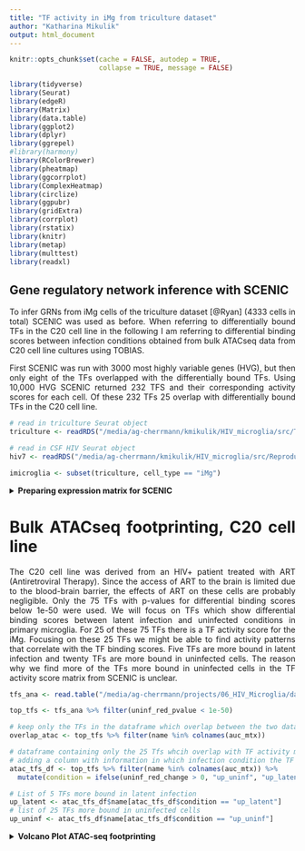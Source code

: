 ```yaml
---
title: "TF activity in iMg from triculture dataset"
author: "Katharina Mikulik"
output: html_document
---
```


<style>
body {
text-align: justify}
</style>

```r
knitr::opts_chunk$set(cache = FALSE, autodep = TRUE, 
                      collapse = TRUE, message = FALSE)

```


```r
library(tidyverse)
library(Seurat)
library(edgeR)
library(Matrix)
library(data.table)
library(ggplot2)
library(dplyr)
library(ggrepel)
#library(harmony)
library(RColorBrewer)
library(pheatmap)
library(ggcorrplot)
library(ComplexHeatmap)
library(circlize)
library(ggpubr)
library(gridExtra)
library(corrplot)
library(rstatix)
library(knitr)
library(metap)
library(multtest)
library(readxl)
```

## Gene regulatory network inference with SCENIC

To infer GRNs from iMg cells of the triculture dataset [@Ryan] (4333 cells in 
total) SCENIC was used as before. When referring to differentially bound TFs in the C20 cell line in the following I am referring to differential binding scores between infection conditions 
obtained from bulk ATACseq data from C20 cell line cultures using TOBIAS.

First SCENIC was run with 3000 most highly variable genes (HVG), but then
only eight of the TFs overlapped with the differentially bound TFs. Using 10,000
HVG SCENIC returned 232 TFS and their corresponding activity scores for each cell.
Of these 232 TFs 25 overlap with differentially bound TFs in the C20 cell line.

```r
# read in triculture Seurat object
triculture <- readRDS("/media/ag-cherrmann/kmikulik/HIV_microglia/src/Triculture_dataset_Ryan_paper/triculture_clean_seurat_object")

# read in CSF HIV Seurat object
hiv7 <- readRDS("/media/ag-cherrmann/kmikulik/HIV_microglia/src/Reproduce_Farhadian_Paper/Seurat_objects/total_7_samples_label_transfer.rds")

imicroglia <- subset(triculture, cell_type == "iMg")

```


<details>
<summary>**Preparing expression matrix for SCENIC**</summary>

First, SCTransform was used for normalization of the expression data, then
the top 10,000 HVGs are selected and the matrix transposed, because the pySCENIC
pipeline requires an input matrix which has genes as columns and cells 
as rows.
 (https://github.com/hdsu-bioquant/pySCENIC_pipeline/blob/master/input/gene_exp_mtx_example.tsv)

```
# use 10 000 most highly variable genes
scenic <- SCTransform(imicroglia, variable.features.n = 10000, verbose=FALSE)
saveRDS(scenic, "/media/ag-cherrmann/kmikulik/HIV_microglia/src/Triculture_dataset_Ryan_paper/triculture_scenic")
scenic <- readRDS("/media/ag-cherrmann/kmikulik/HIV_microglia/src/Triculture_dataset_Ryan_paper/triculture_scenic")
scenic_hvg <- subset(scenic, features = scenic@assays$SCT@var.features)
scenic_mtx <- t(scenic_hvg@assays$SCT@scale.data)
write.table(x = scenic_mtx, file = "/media/ag-cherrmann/kmikulik/HIV_microglia/src/pySCENIC_pipeline/input/triculture_mtx.tsv", sep = "\t")

#scenic_matrix <- read.table(file = "/media/ag-cherrmann/kmikulik/HIV_microglia/src/pySCENIC_pipeline/input/triculture_mtx.tsv", sep = "\t")
```
---
</details>


<details>
<summary>**AuCell matrix - output from Scenic**</summary>

The output from SCENIC is a matrix containing cells as rows and 232 TFs
as columns. Five exemplary rows and columns are shown below. The TF activity for each cell can be used to draw conclusions
about different cell states. 


```r
auc_mtx <- read.csv("/media/ag-cherrmann/kmikulik/HIV_microglia/src/Triculture_dataset_Ryan_paper/pySCENIC_output/aucell_img_10k.csv")
auc_mtx <- auc_mtx %>% column_to_rownames("Cell")
auc_mtx <- auc_mtx %>% setnames( old = colnames(auc_mtx), new = sapply(strsplit(
  colnames(auc_mtx), "[...]"), `[`, 1))

auc_mtx[1:5, 1:5] %>% kable(caption = "Layout of TF activity matrix")
```

---
</details>

<details>
<summary>**Number of iMg in each condition**</summary>


```r
# add auc matrix to metadata of hiv4 seurat object
tri_mg <- AddMetaData(imicroglia, 
                    metadata = auc_mtx, 
                    col.name = colnames(auc_mtx))

```


```r
tri_mg@meta.data %>% 
  rename(condition  = orig.ident) %>%
  group_by(condition) %>%
  summarize(n = n()) %>% 
  kable(caption = "Number of cells in each condition")
```

---
</details>


# Bulk ATACseq footprinting, C20 cell line

The C20 cell line was derived from 
an HIV+ patient  treated with ART (Antiretroviral Therapy). Since the access 
of ART to the brain is limited due to the blood-brain barrier, the effects of 
ART on these cells are probably negligible. Only the 75 TFs with p-values for differential binding scores below 1e-50 were used. We will focus on TFs which show differential binding scores between latent
infection and uninfected conditions in primary microglia.
For 25 of these 75 TFs there is a TF activity score for the iMg. Focusing on these 25 TFs we might be able to find activity patterns that 
correlate with the TF binding scores. Five TFs are more bound in latent infection
and twenty TFs are more bound in uninfected cells. The reason why we find more of the TFs more bound in uninfected cells 
in the TF activity score matrix from SCENIC is unclear.

```r
tfs_ana <- read.table("/media/ag-cherrmann/projects/06_HIV_Microglia/data/atacseq/data-2020-11-06/tobias/TOBIAS_snakemake/footprint_mglia2_GlassTF_17-03/TFBS/bindetect_results.txt", sep = "\t", header = TRUE)

top_tfs <- tfs_ana %>% filter(uninf_red_pvalue < 1e-50)

# keep only the TFs in the dataframe which overlap between the two datasets.
overlap_atac <- top_tfs %>% filter(name %in% colnames(auc_mtx))

# dataframe containing only the 25 Tfs whcih overlap with TF activity matrix from SCENIC 
# adding a column with information in which infection condition the TF is more bound
atac_tfs_df <- top_tfs %>% filter(name %in% colnames(auc_mtx)) %>% 
  mutate(condition = ifelse(uninf_red_change > 0, "up_uninf", "up_latent"))

# List of 5 TFs more bound in latent infection
up_latent <- atac_tfs_df$name[atac_tfs_df$condition == "up_latent"]
# list of 25 TFs more bound in uninfected cells
up_uninf <- atac_tfs_df$name[atac_tfs_df$condition == "up_uninf"]
```

<details>
<summary>**Volcano Plot ATAC-seq footprinting**</summary>

```r
top_tfs %>% 
  # add a column containing information in which condition the corresponding TF 
  # is upregulated
  mutate(condition = ifelse(uninf_red_change < 0, "up_latent", "up_uninf")) %>%
  # add a column conaining the labels for the plot
  # I only want to label cells which are also found by Scenic
  mutate(label = ifelse(name %in% overlap_atac$name, name, NA)) %>% 
  ggplot(aes(x = uninf_red_change,
             y = -log10(uninf_red_pvalue),
             col = condition, 
             label = label)) +
  geom_point() +
  geom_hline(yintercept = -log10(1e-50), col = "red") +
  geom_text(nudge_x = .05, nudge_y = 2) +
  labs(title = "TFs with differential binding scores") +
  ylab("-log10(p_value)") +
  xlab("differential binding score")

```

---
</details>

# TF activity in iMg 

## Heatmap for all TFs

In the heatmap of TF activities below you can already see a trend towards a separation of 
cells treated with EFZ (blue and green) from untreated cells (red and orange).

<details>
<summary>**Heatmap of 232 TFs and their activity in iMg**</summary>


```r
conditions <- tri_mg@meta.data %>%
                    rownames_to_column("cell") %>%
                    select("cell", "orig.ident")%>% column_to_rownames("cell")


ht <- Heatmap(t(auc_mtx), 
      col =  colorRampPalette(rev(brewer.pal(n = 7, name = "RdYlBu")))(100),
      show_column_names = FALSE,
      row_names_side = "left",
      top_annotation = HeatmapAnnotation(condition = conditions$orig.ident, 
                                         name = "condition", col =  
                                         list(condition = c("Uninf" = "orange", 
                                                            "Inf+EFZ" = "green",
                                                            "Inf" = "red",
                                                            "Uninf+EFZ" = "blue")))
)
ht
```

---
</details>


## Heatmap of 25 TFs with differential binding score

We will now investigate if we can find activity patterns which resemble
the differential binding score patterns found in 25 TFs.


### K-means clustering with different k {.tabset}

Using k-means clustering we might be able to identify clusters with certain
patterns of TF activity. Judging from the different heatmaps shown belo,
k = 4 might be the most informative, since for k = 5 there is only one TF (NHLH1) differentiating an additional cluster. The plot of within-clusters sum of squares should help to pick the best number of clusters, however as can be seen below there is no obvious kink in the curve.

K-means clustering with k = 2 seems to split the cells into treated vs. 
untreated cells. These two clusters have a very evident biological meaning.
Using k = 3 or k = 4 keeps these two biologically 
relevant groups separate, but also creates additional clusters which seem to be
a mixture of treated and untreated cells. Having a closer look at clusters from
k = 4 might give som additional biological insights.

Having a closer look at the four clusters, it becomes evident that the two left
most clusters separate treated cells from untreated cells, independent of the 
infection condition. There are more Inf+EFZ than Uninf+EFZ in the first cluster,
however this is in line with the lower cell number of Uninf+EFZ (722 cells) 
compared to Inf+EFZ (1382 cells).

Two TFs seem to be more active in Inf+EFZ and Uninf+EFZ compared to Inf and 
Uninf, namely RUNX3 and JUNB. Another three TFs seem to be more active in Inf 
and Uninf compared to Inf+EFZ and Uninf+EFZ, namely NFAT5, TCF7L2 and CEBPB. 
TCF4 distinguishes a third cluster. Is there a biological meaning behind that? 
Can these TFs be associated with a particular condition?

#### wss plot

```r
df <- hiv7@meta.data %>% filter(cell_type == "Myeloid2", 
                                    orig.ident == "HIV1_CSF")
mtx <- auc_mtx[, atac_tfs_df$name]

# Decide on a k for clustering
wss = sapply(2:15, function(k) {
  kmeans(x = t(mtx), centers = k)$tot.withinss
})

plot(2:15, wss, type = "b", 
     xlab = "Number of clusters k", 
     ylab = "Total within-clusters sum of square")
```

#### different k

```r

ht_list <- map(seq.int(2,6), function(n){
  ht <- Heatmap(t(auc_mtx[, atac_tfs_df$name]), 
        col =  colorRampPalette(rev(brewer.pal(n = 7, name = "RdYlBu")))(100),
        column_title = paste0("k = ", n),
        show_column_names = FALSE,
        row_names_side = "left",
        top_annotation = HeatmapAnnotation(condition = conditions$orig.ident, 
                                           name = "condition",
                                           col = list(condition = 
                                                        c("Uninf" = "orange", 
                                                          "Inf+EFZ" = "green",
                                                          "Inf" = "red", 
                                                          "Uninf+EFZ" = "blue"))),
        column_km = n,
         )
  
})

ht_list <- ht_list[[1]] + ht_list[[2]] + ht_list[[3]] + ht_list[[4]] + ht_list[[5]]
draw(ht_list, column_title = "K-means clustering with different k", ht_gap = unit(2, "cm"))
```


#### k = 4

```r
ht <- draw(Heatmap(t(auc_mtx[, atac_tfs_df$name]), 
      col =  colorRampPalette(rev(brewer.pal(n = 7, name = "RdYlBu")))(100),
      column_title = "K-means clustering with k = 4",
      show_column_names = FALSE,
      row_names_side = "left",
      top_annotation = HeatmapAnnotation(condition = conditions$orig.ident, 
                                         name = "condition",
                                         col = list(condition = 
                                                      c("Uninf" = "orange", 
                                                        "Inf+EFZ" = "green",
                                                        "Inf" = "red", 
                                                        "Uninf+EFZ" = "blue"))),
      column_km = 4,
       ))
```

#### {-}

---

### Split heatmaps to find patterns {.tabset}

#### Separate Heatmaps according to infection condition

Separating the cells according to different conditions shows that there is a bigger difference between cells treated with EFZ vs. untreated cells than between 
infected vs uninfected cells. The Inf+EFZ (green) and Uninf+EFZ (blue) show very similar TF activity patterns and the Inf (red) and 
Uninf (orange) show very similar TF activity patterns. These findings
recapitulate the findings from above.


Two TFs seem to be more active in Inf+EFZ and Uninf+EFZ (compared to Inf and Uninf):

* **RUNX3**
* **JUNB**

Three TFs seem to be more active in Inf and Uninf (compared to Inf+EFZ and Uninf+EFZ):

* **NFAT5:** In microglia cells inflammatory signals trigger NFAT5 expression. 
(Yang X.L. et al., Dev Neurosci, 2018)
* **TCF7L2**
* **CEBPB** regulates pro-inflammatory gene expression,
increased expression in HAND (HIV-associated neurocognitive disorder), 
BUT no data from microglia (Canchi S. et al. J Neuroinflammation, 2020)

```r
ht_conditions <- Heatmap(t(auc_mtx[, atac_tfs_df$name]), 
        #col =  colorRampPalette(rev(brewer.pal(n = 7, name = "RdYlBu")))(100),
        column_title = "split according to infection condition",
        show_column_names = FALSE,
        row_names_side = "left",
        col =  colorRampPalette(rev(brewer.pal(n = 7, name = "RdYlBu")))(100),
        top_annotation = HeatmapAnnotation(condition = conditions$orig.ident, 
                                           name = "condition", col = list(condition = c("Uninf" = "orange", "Inf+EFZ" = "green", "Inf" = "red", "Uninf+EFZ" = "blue"))),
        #row_km = 2,
        #row_split = atac_tfs_df$condition,
        column_split = tri_mg$orig.ident,
        left_annotation = rowAnnotation(TF_footprinting = (atac_tfs_df %>% 
                                                         select(name, condition) %>%
                                                         column_to_rownames("name"))[["condition"]],
              name = "TF_footprinting",
              col = list(TF_footprinting = c("up_latent" = "pink", 
                                             "up_uninf" = "darkgreen")))
        )

ht_conditions 


```

#### Split Heatmaps according to TF binding scores from ATACseq data

Separating the heatmap along the rows, according to TFs either more bound in 
latently infected microglia or more bound in uninfected primary microglia,
does not result in a separation according to treatment with EFZ. 

What one might expect to see, is that TFs more bound in uninfected primary 
microglia would also show higher activity in uninfected iMg, while TFs more 
bound in latently infected primary microglia would show higher activity in 
Inf+EFZ iMg. However, such a pattern is not immediately visible in the heatmap 
below.

The TFs more bound in latently infected cells do not seem to correlate with any condition, but rather vary a lot more across all cells than the TFs more bound 
in uninfected cells which show some correlation with the condition and less 
across all cells.


```r
ht_tfs1 <- Heatmap(t(auc_mtx[, atac_tfs_df$name]), 
        #col =  colorRampPalette(rev(brewer.pal(n = 7, name = "RdYlBu")))(100),
        column_title = "split according to TF binding score for latent vs. uninfected",
        show_column_names = FALSE,
        row_names_side = "left",
        #column_km = 4,
        row_split = atac_tfs_df$condition,
        col =  colorRampPalette(rev(brewer.pal(n = 7, name = "RdYlBu")))(100),
        top_annotation = HeatmapAnnotation(condition = conditions$orig.ident, 
                                           name = "condition", 
                                           col = list(condition = 
                                                        c("Uninf" = "orange",
                                                          "Inf+EFZ" = "green",
                                                          "Inf" = "red",
                                                          "Uninf+EFZ" = "blue"))),
        #column_split = tri_mg$orig.ident
        left_annotation = rowAnnotation(TF_footprinting = 
                                          (atac_tfs_df %>% 
                                            select(name, condition) %>%
                                            column_to_rownames("name"))[["condition"]],
                      name = "TF_footprinting",
                      col = list(TF_footprinting = c("up_latent" = "pink", 
                                                     "up_uninf" = "darkgreen")))
        )


#ht_list <- ht_conditions + ht_tfs
#draw(ht_list)
```


```r
ht_tfs2 <- Heatmap(t(auc_mtx[, atac_tfs_df$name]), 
        #col =  colorRampPalette(rev(brewer.pal(n = 7, name = "RdYlBu")))(100),
        column_title = "split according to TF binding score for latent vs. uninfected",
        show_column_names = FALSE,
        row_names_side = "left",
        #column_km = 4,
        row_split = atac_tfs_df$condition,
        column_split = tri_mg@meta.data$orig.ident,
        col =  colorRampPalette(rev(brewer.pal(n = 7, name = "RdYlBu")))(100),
        top_annotation = HeatmapAnnotation(condition = conditions$orig.ident, 
                                           name = "condition", col =
                                             list(condition =
                                                    c("Uninf" = "orange",
                                                      "Inf+EFZ" = "green", 
                                                      "Inf" = "red", 
                                                      "Uninf+EFZ" = "blue"))),
        #column_split = tri_mg$orig.ident
        left_annotation = rowAnnotation(TF_footprinting = 
                                          (atac_tfs_df %>% 
                                            select(name, condition) %>%
                                            column_to_rownames("name"))[["condition"]],
                      name = "TF_footprinting",
                      col = list(TF_footprinting = c("up_latent" = "pink", 
                                                     "up_uninf" = "darkgreen")))
        )
```

```r
ht_list <- ht_tfs1 + ht_tfs2
draw(ht_list, ht_gap = unit(2, "cm"))

```

---

## Statistical Tests to find TF activity differences between clusters

To quantitatively investigate whether we can find TFs which have significantly
different activity between clusters we can use Kruskal-Wallis test and 
pairwise wilcox test as a posthoc analysis. 206 TFs have different acivity
between the clusters. 

```r
p_values <- map(seq.int(1:length(colnames(auc_mtx))), function(n){
  tf <- colnames(auc_mtx)[n]
  #print(tf)
  #print(triculture@meta.data[tf])
  p_values <- unlist(kruskal.test(pull(tri_mg@meta.data[tf]) ~ orig.ident,
                                  tri_mg@meta.data))["p.value"]
  #print(p_values)
  #list(tf = tf, p_value = p_values)
})

# adjust for multiple hypothesis testing
adj_p_values <- p.adjust(as.numeric(unname(unlist(p_values))), method = "fdr")


# how many transcription factors are significantly different between the clusters?
#length(adj_p_values[adj_p_values<0.01])

```

## Posthoc analysis {.tabset}

### more bound in latent infection

**Boxplots of TFs activity across conditions of TFs more bound in latent infection**

Among the TFs more bound in latently infected cells there is a difference in 
activity for REST and ZEB1, but only between treatment conditions and not 
between infection conditions. For the other three TFs there are no differences 
or patterns. 

```r

boxplot_list <- map(up_latent, function(tf) {
  ggplot() +
    geom_boxplot(aes(x = tri_mg@meta.data %>% pull("orig.ident"),
                     y = tri_mg@meta.data %>% pull(tf), 
                 fill = tri_mg@meta.data %>% pull("orig.ident"))) +
    stat_pvalue_manual(tri_mg@meta.data %>% 
                         pairwise_wilcox_test(as.formula(paste0(tf, " ~ orig.ident"))) %>% 
                         add_xy_position()) +
    xlab("Condition") +
    ylab(paste0(tf)) +
    guides(fill = guide_legend(title = "condition"))
})

do.call(gridExtra::grid.arrange, c(boxplot_list, ncol = 3, nrow = 2))
```

### more bound in uninfected 

**Boxplots of TFs activity across conditions of TFs more bound in uninfected primary microglia**

In the plots below the trend of TF activity being negatively correlated between
treated and untreated cells, independent of the infection status can be seen for
some TFs, for example CEBPB and MEF2C. For other TFs there is no difference 
between either infection status or treatment, for example CREB1 and ETS1.

Yet, even though the effect of treatment is most prominent, some TFs are 
additionally following the pattern of the footprinting. For example, MEF2C is
more bound in the uninfected iMg than in infected iMg.


One assumption is that TFs which are markers of microglia cells might 
be more or less active depending on whether the cells were treated with EFZ or 
not. An argument against this assumption is that both CEBPB and MEF2C are 
typically expressed in microglia, yet we observe an opposite trend. 
CEBPB is more active in Inf and Uninf cells than in Inf+EFZ and Uninf+EFZ cells,
while MEF2C is more active in Inf+EFZ and Uninf+EFZ cells than in Inf and Uninf
cells.


```r


boxplot_list <- map(up_uninf, function(tf) {
  ggplot() +
    geom_boxplot(aes(x = tri_mg@meta.data %>% pull("orig.ident"),
                     y = tri_mg@meta.data %>% pull(tf), 
                 fill = tri_mg@meta.data %>% pull("orig.ident"))) +
    stat_pvalue_manual(tri_mg@meta.data %>% 
                         pairwise_wilcox_test(as.formula(paste0(tf, " ~ orig.ident"))) %>% 
                         add_xy_position()) +
    xlab("Condition") +
    ylab(paste0(tf)) +
    guides(fill = guide_legend(title = "condition"))
})

do.call(gridExtra::grid.arrange, c(boxplot_list, ncol = 5, nrow = 4))

#annotate_figure(figure,
 #               top = text_grob("TFs activity across conditions for TFs more bound in uninfected primary microglia", size = 20))

```

---


## Correlations between conditions {.tabset}

**Interpretation here**

### Correlation matrix

```r
cor_mtx <- tri_mg@meta.data %>% 
  rownames_to_column("cell") %>%
  select(c("cell", "orig.ident", colnames(auc_mtx))) %>%
  group_by(orig.ident) %>%
  summarize_if(is.numeric, mean) %>% 
  gather(TF, value, -orig.ident) %>% 
  spread(orig.ident, value) %>% 
  column_to_rownames("TF") %>% cor()

testCor <- cor.mtest(cor_mtx, conf.level = 0.95)

# plot correlations
# p.mat = matrix of p_values


corrplot(cor_mtx,
         #method = "color", 
         order = "hclust", 
         addrect = 4, # add boxes 
         p.mat = testCor$p, 
         #sig.level = .05,
         insig = "p-value", 
         tl.col = "black")

```

### Scatter matrix

```r
tri_mg@meta.data %>% 
  rownames_to_column("cell") %>%
  select(c("cell", "orig.ident", colnames(auc_mtx))) %>%
  group_by(orig.ident) %>%
  summarize_if(is.numeric, mean) %>% 
  gather(TF, value, -orig.ident) %>% 
  spread(orig.ident, value) %>% 
  column_to_rownames("TF") %>% GGally::ggpairs() +
    labs(title = "Scatter matrix for different conditions")
```

---


## Correlation between TFs differentiating Myeloid2 clusters {.tabset}

These TFs were differntially active between the three k-means clusters in
Myeloid2 cells from HIV-infected patients. Across three different patients
they showed correlated changes in activity. YY1, ETS1 and REST were positively
correlated with each other and negatively
correlated with MEF2A, ETV6, JUNB, MEF2C, MXI1 and CEBPB. The pattern observed for the iMg from the triculture dataset does not
resemble the pattern observed in Myeloid2 cells. 

### Correlation Matrix

```r
intersect_csf <- read.table("/media/ag-cherrmann/kmikulik/HIV_microglia/data/atac_intersect_TFs_different_across_patients_3_clusters")


cor_mtx <- tri_mg@meta.data %>% 
  rownames_to_column("cell") %>% 
  select(c("cell", "orig.ident", intersect_csf$x[intersect_csf$x %in% colnames(auc_mtx)])) %>% # only TFs with differential binding scores from ATACseq
  group_by(orig.ident) %>%
  summarize_if(is.numeric, mean) %>% 
  column_to_rownames("orig.ident") %>% cor()

testCor <- cor.mtest(cor_mtx, conf.level = 0.95)

corrplot(cor_mtx,
         #method = "color",
         order = "hclust", 
         addrect = 4, # add boxes 
         p.mat = testCor$p,
         insig = "p-value")
```

### Scatter Matrix

```r
tri_mg@meta.data %>% 
  rownames_to_column("cell") %>% 
  select(c("cell", "orig.ident", intersect_csf$x[intersect_csf$x %in% colnames(auc_mtx)])) %>% # only TFs with differential binding scores from ATACseq
  group_by(orig.ident) %>%
  summarize_if(is.numeric, mean) %>% 
  column_to_rownames("orig.ident") %>%
  GGally::ggpairs() +
  labs(title = "Scatter Matrix for different TFs")
```

---

# References